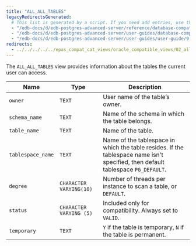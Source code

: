 ```yaml
---
title: "ALL_ALL_TABLES"
legacyRedirectsGenerated:
  # This list is generated by a script. If you need add entries, use the `legacyRedirects` key.
  - "/edb-docs/d/edb-postgres-advanced-server/reference/database-compatibility-for-oracle-developers-reference-guide/9.6/Database_Compatibility_for_Oracle_Developers_Reference_Guide.1.107.html"
  - "/edb-docs/d/edb-postgres-advanced-server/user-guides/database-compatibility-for-oracle-developers-guide/9.5/Database_Compatibility_for_Oracle_Developers_Guide.1.225.html"
  - "/edb-docs/d/edb-postgres-advanced-server/user-guides/user-guide/9.5/EDB_Postgres_Enterprise_Guide.1.171.html"
redirects:
  - ../../../../../epas_compat_cat_views/oracle_compatible_views/02_all_all_tables #generated for docs/epas/reorg-role-use-case-mode
---
```


<div id="all_all_tables" class="registered_link"></div>

The `ALL_ALL_TABLES` view provides information about the tables the current user can access.

| Name              | Type                    | Description                                                                                                                       |
| ----------------- | ----------------------- | --------------------------------------------------------------------------------------------------------------------------------- |
| `owner`           | `TEXT`                  | User name of the table’s owner.                                                                                                   |
| `schema_name`     | `TEXT`                  | Name of the schema in which the table belongs.                                                                                    |
| `table_name`      | `TEXT`                  | Name of the table.                                                                                                            |
| `tablespace_name` | `TEXT`                  | Name of the tablespace in which the table resides. If the tablespace name isn't specified, then default tablespace `PG_DEFAULT`. |
| `degree`          | `CHARACTER VARYING(10)` | Number of threads per instance to scan a table, or `DEFAULT`.                                                                     |
| `status`          | `CHARACTER VARYING (5)` | Included only for compatibility. Always set to `VALID`.                                                                           |
| `temporary`       | `TEXT`                  | `Y` if the table is temporary, `N` if the table is permanent.                                                                     |
